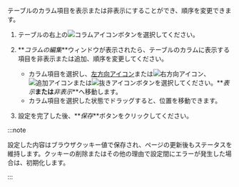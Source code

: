 テーブルのカラム項目を表示または非表示にすることができ、順序を変更できます。

1.  テーブルの右上の![コラムアイコン](/img/ico-column.svg)ボタンを選択してください。 

2.  **_コラムの編集_**ウィンドウが表示されたら、テーブルのカラムに表示する項目を非表示または追加、順序を変更してください。

    -   カラム項目を選択し、[左方向アイコン](/img/left-arrow.svg)または![右方向アイコン](/img/right-arrow.svg)、![追加アイコン](/img/ico-add.svg)または![抜きアイコン](/img/ico-minus.svg)ボタンを選択してください。**_表示_**または**_非表示_**へ移動します。 
    -   カラム項目を選択した状態でドラッグすると、位置を移動できます。

3.  設定を完了した後、**_保存_**ボタンをクリックしてください。

:::note

設定した内容はブラウザクッキー値で保存され、ページの更新後もステータスを維持します。クッキーの削除またはその他の理由で設定間にエラーが発生した場合は、初期化します。

:::
